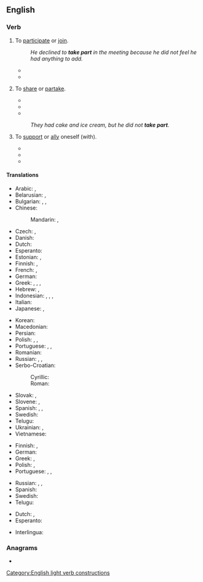==English==

===Verb===
{{en-verb|takes part|taking part|took part|taken part}}

# {{lb|en|idiomatic|intransitive|followed by "in"}} To [[participate]] or [[join]].
#: ''He declined to '''take part''' in the meeting because he did not feel he had anything to add.''
#* {{quote-book|year=2000|title=Women, Violence and War|author=Vesna Nikolić-Ristanović|page=|ISBN=9639116602|passage=They are killed, tortured, made to '''take part''' in the fighting, banished from their homes.}}
#* {{quote-book|year=2016|title=The Utopian Human Right to Science and Culture|author=Anna Maria Andersen Nawrot|page=|ISBN=1317012704|passage=Thus the revolution is that one can speak about an access to digital culture within the right to '''take part''' in cultural life.}}
# {{lb|en|idiomatic}} To [[share]] or [[partake]].
#* {{quote-book|year=1829|title=The Christian's sketch book|author=Jabez Burns|page=96|ISBN=|passage=So didst thou love man, that thou wouldest '''take part''' with him of his misery, that he might '''take part''' with thee of thy blessedness.}}
#* {{quote-book|year=2007|title=The History of Umuchu|author=S. A. Nnolim|page=50|ISBN=1435705076|passage=We have two famous tribal drums called Ntiri and Abia which are so stimulating that everybody used to '''take part''' when they sounded, but ''Ndiuka'' were educated not to dance it because it is native.}}
#* {{quote-book|year=2012|title=The Parish Churches of Loudoun and their Clergy up to 1845|author=Alastair Hendry|page=39|ISBN=1471767167|passage=Importantly now, all of the parishioners were expected to participate in singing God's praise and at communion received the bread and wine at tables set out for all to '''take part'''.}}
#: ''They had cake and ice cream, but he did not '''take part'''.''
# {{lb|en|dated}} To [[support]] or [[ally]] oneself (with).
#* {{quote-book|year=1820|title=The Literary and Scientific Repository, and Critical Review|author=Charles Kitchell Gardner|page=|ISBN=|passage=Yet we '''take part''', on the whole, with the author : — and heartily wish him success in the great object of vindicating his country from unmerited aspersions, and trying to make us, in England, ashamed of the vices and defects which he has taken the trouble to point out in our national character and institutions.}}
#* {{quote-book|year=1824|title=The Parliamentary Debates - Volume 9|author=|page=195|ISBN=|passage=When the Spaniards were formerly contending against France, the noble earl said he felt for them, but he then recommended a cautious and prudent line of conduct to this country, and advised us not to '''take part''' with Spain.}}
#* {{quote-book|year=1891|title=A Collection of Treaties, Engagements, and Other Papers of Importance|author=William Logan|page=61|ISBN=8120604490|passage=At any time, if the French or any country Powers of Malabar shall design to come against the Honourable English Company, or the said Honourable English Company shall propose going against any of the above mentioned, I oblige myself, by this writing, to act entirely on the part of the Honourable English Company, and to assist them readily with 300 men armed with my fire arms, at all times that the Chief of Tellicherry shall advise or ask me, and in no respect will I '''take part''' with them, who may be the Honourable Company's enemies.}}

====Translations====
{{trans-top|participate or join}}
* Arabic: {{t|ar|شَارَكَ}}, {{t|ar|سَاهَمَ}}
* Belarusian: {{t|be|браць удзе́л|impf|sc=Cyrl}}, {{t|be|ўзяць удзе́л|pf|sc=Cyrl}}
* Bulgarian: {{t+|bg|уча́ствувам|impf|sc=Cyrl}}, {{t|bg|взе́мам уча́стие|impf|sc=Cyrl}}, {{t|bg|взе́ма уча́стие|pf|sc=Cyrl}}
* Chinese:
*: Mandarin: {{t+|cmn|參加|sc=Hani}}, {{t+|cmn|参加|tr=cānjiā|sc=Hani}}
* Czech: {{t|cs|účastnit|impf|alt=účastnit se}}, {{t|cs|zúčastnit|pf|alt=zúčastnit se}}
* Danish: {{t|da|deltage}}
* Dutch: {{t+|nl|deelnemen}}
* Esperanto: {{t|eo|partopreni}}
* Estonian: {{t|et|osa võtma}}, {{t+|et|osalema}}
* Finnish: {{t+|fi|osallistua}}, {{t+|fi|ottaa osaa}}
* French: {{t+|fr|participer}}, {{t+|fr|prendre part}}
* German: {{t+|de|teilnehmen}}
* Greek: {{t+|el|μοιράζομαι|sc=Grek}}, {{t|el|συνεργώ σε|sc=Grek}}, {{t|el|παίρνω μέρος|sc=Grek}}, {{t|el|παίρνω μερίδιο|sc=Grek}}
* Hebrew: {{t|he|לקח חלק|tr=lakákh khélek}}, {{t|he|השתתף|tr=hishtatéf}}
* Indonesian: {{t|id|ambil bagian}}, {{t+|id|berpartisipasi}}, {{t|id|turut serta}}, {{t+|id|ikut serta}}
* Italian: {{t+|it|partecipare}}
* Japanese: {{t+|ja|参加|tr=さんかする, sanka suru|alt=参加する}}, {{t|ja|加わる|tr=くわわる, kuwawaru}}
{{trans-mid}}
* Korean: {{t+|ko|참가하다}}
* Macedonian: {{t|mk|учестува|impf|sc=Cyrl}}
* Persian: {{t+|fa|شرکت کردن|tr=šerkat kardan|sc=fa-Arab}}
* Polish: {{t+|pl|brać udział|impf}}, {{t+|pl|wziąć udział|pf}}, {{t+|pl|uczestniczyć|impf}}
* Portuguese: {{t+|pt|participar}}, {{t|pt|ter parte}}, {{t+|pt|tomar parte}}
* Romanian: {{t+|ro|participa}}
* Russian: {{t|ru|принима́ть уча́стие|impf}}, {{t+|ru|приня́ть уча́стие|pf}}, {{t+|ru|уча́ствовать|impf}}
* Serbo-Croatian:
*: Cyrillic: {{t|sh|учествовати|impf}}
*: Roman: {{t+|sh|učestvovati|impf}}
* Slovak: {{t|sk|zúčastňovať sa|impf}}, {{t|sk|zúčastniť sa|pf}}
* Slovene: {{t|sl|udeleževati se|impf}}, {{t|sl|udeležiti se|pf}}
* Spanish: {{t+|es|participar}}, {{t|es|tomar parte}}, {{t+|es|terciar}}
* Swedish: {{t+|sv|delta}}
* Telugu: {{t+|te|పాల్గొను}}
* Ukrainian: {{t+|uk|бра́ти у́часть|impf|sc=Cyrl}}, {{t|uk|взя́ти у́часть|pf|sc=Cyrl}}
* Vietnamese: {{t+|vi|tham gia}}
{{trans-bottom}}

{{trans-top|share or partake}}
* Finnish: {{t+|fi|osallistua}}, {{t|fi|olla mukana}}
* German: {{t+|de|teilhaben}}
* Greek: {{t+|el|μεταλαμβάνω|sc=Grek}}, {{t+|el|κοινωνώ|sc=Grek}} {{qualifier|of the Sacrament}}
* Polish: {{t+|pl|brać udział}}, {{t+|pl|uczestniczyć}}
* Portuguese: {{t+|pt|participar}}, {{t|pt|ter parte}}, {{t+|pt|tomar parte}}
{{trans-mid}}
* Russian: {{t+|ru|разделя́ть|impf}}, {{t+|ru|раздели́ть|pf}}, {{t+|ru|отве́дать|pf}}
* Spanish: {{t|es|tomar parte}}
* Swedish: {{t+|sv|dela}}
* Telugu: {{t|te|పాలు పంచుకొను}}
{{trans-bottom}}

{{checktrans-top}}
* Dutch: {{t+check|nl|deelnemen}}, {{t+check|nl|meedoen}}
* Esperanto: {{t-check|eo|partopreni}}
{{trans-mid}}
* Interlingua: {{t-check|ia|participar}}
{{trans-bottom}}

===Anagrams===
* {{anagrams|en|Tetra Pak}}
[[Category:English light verb constructions]]